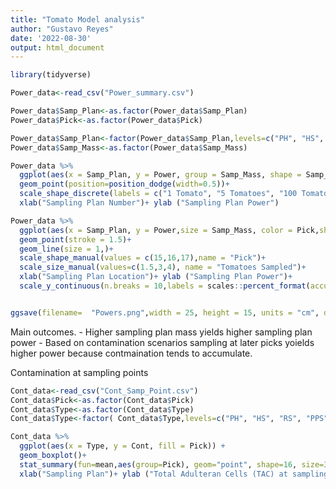 ```yaml
---
title: "Tomato Model analysis"
author: "Gustavo Reyes"
date: '2022-08-30'
output: html_document
---
```

```r
library(tidyverse)
```

```r
Power_data<-read_csv("Power_summary.csv")

Power_data$Samp_Plan<-as.factor(Power_data$Samp_Plan)
Power_data$Pick<-as.factor(Power_data$Pick)

Power_data$Samp_Plan<-factor(Power_data$Samp_Plan,levels=c("PH", "HS", "RS", "PPS"))
Power_data$Samp_Mass<-as.factor(Power_data$Samp_Mass)

Power_data %>% 
  ggplot(aes(x = Samp_Plan, y = Power, group = Samp_Mass, shape = Samp_Mass, color = Pick)) +
  geom_point(position=position_dodge(width=0.5))+
  scale_shape_discrete(labels = c("1 Tomato", "5 Tomatoes", "100 Tomatoes"), name= "Mass")+
  xlab("Sampling Plan Number")+ ylab ("Sampling Plan Power")

Power_data %>% 
  ggplot(aes(x = Samp_Plan, y = Power,size = Samp_Mass, color = Pick,shape = Pick, group = interaction(Samp_Mass,Pick))) +
  geom_point(stroke = 1.5)+
  geom_line(size = 1,)+
  scale_shape_manual(values = c(15,16,17),name = "Pick")+
  scale_size_manual(values=c(1.5,3,4), name = "Tomatoes Sampled")+
  xlab("Sampling Plan Location")+ ylab ("Sampling Plan Power")+
  scale_y_continuous(n.breaks = 10,labels = scales::percent_format(accuracy = 1))


ggsave(filename=  "Powers.png",width = 25, height = 15, units = "cm", dpi = 600)
```

Main outcomes.
- Higher sampling plan mass yields higher sampling plan power
- Based on contamination scenarios sampling at later picks yoields higher power because contmaination tends to accumulate. 

Contamination at sampling points
```r
Cont_data<-read_csv("Cont_Samp_Point.csv")
Cont_data$Pick<-as.factor(Cont_data$Pick)
Cont_data$Type<-as.factor(Cont_data$Type)
Cont_data$Type<-factor( Cont_data$Type,levels=c("PH", "HS", "RS", "PPS"))

Cont_data %>% 
  ggplot(aes(x = Type, y = Cont, fill = Pick)) +
  geom_boxplot()+
  stat_summary(fun=mean,aes(group=Pick), geom="point", shape=16, size=3, color="red", fill="red",position=position_dodge(.75)) +
  xlab("Sampling Plan")+ ylab ("Total Adulteran Cells (TAC) at sampling point")
  
```

